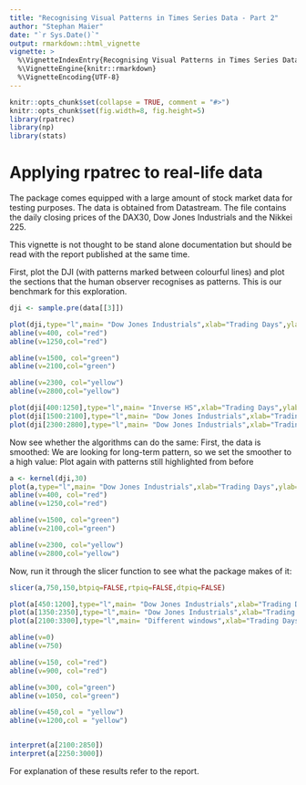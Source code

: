 ```yaml
---
title: "Recognising Visual Patterns in Times Series Data - Part 2"
author: "Stephan Maier"
date: "`r Sys.Date()`"
output: rmarkdown::html_vignette
vignette: >
  %\VignetteIndexEntry{Recognising Visual Patterns in Times Series Data}
  %\VignetteEngine{knitr::rmarkdown}
  %\VignetteEncoding{UTF-8}
---
```


```r
knitr::opts_chunk$set(collapse = TRUE, comment = "#>")
knitr::opts_chunk$set(fig.width=8, fig.height=5)
library(rpatrec)
library(np)
library(stats)
```

# Applying rpatrec to real-life data

The package comes equipped with a large amount of stock market data for testing purposes. The data is obtained from Datastream. The file \code{stockmarket.RData} contains the daily closing prices of the DAX30, Dow Jones Industrials and the Nikkei 225.

This vignette is not thought to be stand alone documentation but should be read with the report published at the same time. 


First, plot the DJI (with patterns marked between colourful lines) and plot the sections that the human observer recognises as patterns. This is our benchmark for this exploration.

```r
dji <- sample.pre(data[[3]])

plot(dji,type="l",main= "Dow Jones Industrials",xlab="Trading Days",ylab="Closing Price",col="blue")
abline(v=400, col="red")
abline(v=1250,col="red")

abline(v=1500, col="green")
abline(v=2100,col="green")

abline(v=2300, col="yellow")
abline(v=2800,col="yellow")

plot(dji[400:1250],type="l",main= "Inverse HS",xlab="Trading Days",ylab="Closing Price",col="blue")
plot(dji[1500:2100],type="l",main= "Dow Jones Industrials",xlab="Trading Days",ylab="Closing Price",col="blue")
plot(dji[2300:2800],type="l",main= "Dow Jones Industrials",xlab="Trading Days",ylab="Closing Price",col="blue")


```
Now see whether the algorithms can do the same:
First, the data is smoothed:
We are looking for long-term pattern, so we set the smoother to a high value:
Plot again with patterns still highlighted from before
```r

a <- kernel(dji,30)
plot(a,type="l",main= "Dow Jones Industrials",xlab="Trading Days",ylab="Closing Price",col="blue")
abline(v=400, col="red")
abline(v=1250,col="red")

abline(v=1500, col="green")
abline(v=2100,col="green")

abline(v=2300, col="yellow")
abline(v=2800,col="yellow")

```
Now, run it through the slicer function to see what the package makes of it:


```r

slicer(a,750,150,btpiq=FALSE,rtpiq=FALSE,dtpiq=FALSE)
```

```r
plot(a[450:1200],type="l",main= "Dow Jones Industrials",xlab="Trading Days",ylab="Closing Price",col="blue")
plot(a[1350:2350],type="l",main= "Dow Jones Industrials",xlab="Trading Days",ylab="Closing Price",col="blue")
plot(a[2100:3300],type="l",main= "Different windows",xlab="Trading Days",ylab="Closing Price",col="blue")

abline(v=0)
abline(v=750)

abline(v=150, col="red")
abline(v=900, col="red")

abline(v=300, col="green")
abline(v=1050, col="green")

abline(v=450,col = "yellow")
abline(v=1200,col = "yellow")



```

```r
interpret(a[2100:2850])
interpret(a[2250:3000])

```
For explanation of these results refer to the report.
